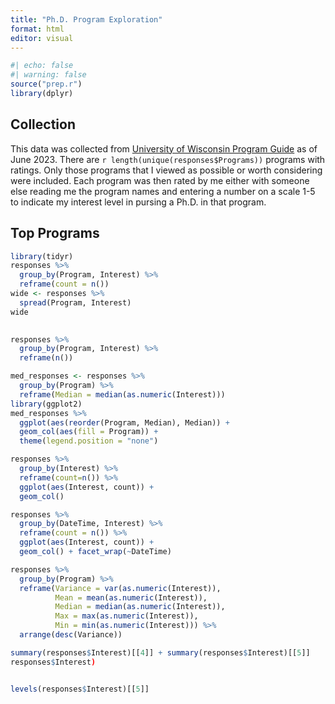 ```yaml
---
title: "Ph.D. Program Exploration"
format: html
editor: visual
---
```


```r
#| echo: false
#| warning: false
source("prep.r")
library(dplyr)
```

## Collection

This data was collected from [University of Wisconsin Program Guide](https://guide.wisc.edu/mas/) as of June 2023. There are `r length(unique(responses$Programs))` programs with ratings. Only those programs that I viewed as possible or worth considering were included. Each program was then rated by me either with someone else reading me the program names and entering a number on a scale 1-5 to indicate my interest level in pursing a Ph.D. in that program.

## Top Programs

```r
library(tidyr)
responses %>% 
  group_by(Program, Interest) %>% 
  reframe(count = n()) 
wide <- responses %>% 
  spread(Program, Interest) 
wide
  
```


```r
responses %>% 
  group_by(Program, Interest) %>% 
  reframe(n())

med_responses <- responses %>% 
  group_by(Program) %>%
  reframe(Median = median(as.numeric(Interest))) 
library(ggplot2)
med_responses %>%
  ggplot(aes(reorder(Program, Median), Median)) + 
  geom_col(aes(fill = Program)) + 
  theme(legend.position = "none")
```



```r
responses %>% 
  group_by(Interest) %>%
  reframe(count=n()) %>% 
  ggplot(aes(Interest, count)) + 
  geom_col()

responses %>% 
  group_by(DateTime, Interest) %>% 
  reframe(count = n()) %>% 
  ggplot(aes(Interest, count)) + 
  geom_col() + facet_wrap(~DateTime)

responses %>% 
  group_by(Program) %>% 
  reframe(Variance = var(as.numeric(Interest)),
          Mean = mean(as.numeric(Interest)),
          Median = median(as.numeric(Interest)), 
          Max = max(as.numeric(Interest)), 
          Min = min(as.numeric(Interest))) %>% 
  arrange(desc(Variance))

summary(responses$Interest)[[4]] + summary(responses$Interest)[[5]] 
responses$Interest)


levels(responses$Interest)[[5]]

```




